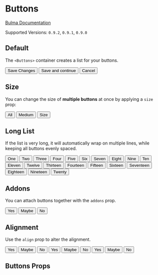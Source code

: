 

<Meta title="Elements/Buttons" component={Buttons} />

# Buttons

[Bulma Documentation](https://bulma.io/documentation/elements/button/#list-of-buttons)

Supported Versions: `0.9.2`, `0.9.1`, `0.9.0`

## Default

The `<Buttons>` container creates a list for your buttons.

<Canvas>
  <Story name="Button List">
    <Buttons>
      <Button color="success">Save Changes</Button>
      <Button color="info">Save and continue</Button>
      <Button color="danger">Cancel</Button>
    </Buttons>
  </Story>
</Canvas>

## Size

You can change the size of **multiple buttons** at once by applying a `size` prop:

<Canvas>
  <Story name="Sizes">
    <Buttons size="medium">
      <Button>All</Button>
      <Button>Medium</Button>
      <Button>Size</Button>
    </Buttons>
  </Story>
</Canvas>

## Long List

If the list is very long, it will automatically wrap on multiple lines, while keeping all buttons evenly spaced.

<Canvas>
  <Story name="Long List">
    <Buttons>
      <Button>One</Button>
      <Button>Two</Button>
      <Button>Three</Button>
      <Button>Four</Button>
      <Button>Five</Button>
      <Button>Six</Button>
      <Button>Seven</Button>
      <Button>Eight</Button>
      <Button>Nine</Button>
      <Button>Ten</Button>
      <Button>Eleven</Button>
      <Button>Twelve</Button>
      <Button>Thirteen</Button>
      <Button>Fourteen</Button>
      <Button>Fifteen</Button>
      <Button>Sixteen</Button>
      <Button>Seventeen</Button>
      <Button>Eighteen</Button>
      <Button>Nineteen</Button>
      <Button>Twenty</Button>
    </Buttons>
  </Story>
</Canvas>

## Addons

You can attach buttons together with the `addons` prop.

<Canvas>
  <Story name="Addons">
    <Buttons addons>
      <Button>Yes</Button>
      <Button>Maybe</Button>
      <Button>No</Button>
    </Buttons>
  </Story>
</Canvas>

## Alignment

Use the `align` prop to alter the alignment.

<Canvas>
  <Story name="Alignment">
    <React.Fragment>
      <Buttons addons>
        <Button>Yes</Button>
        <Button>Maybe</Button>
        <Button>No</Button>
      </Buttons>
      <Buttons align="center" addons>
        <Button>Yes</Button>
        <Button>Maybe</Button>
        <Button>No</Button>
      </Buttons>
      <Buttons align="right" addons>
        <Button>Yes</Button>
        <Button>Maybe</Button>
        <Button>No</Button>
      </Buttons>
    </React.Fragment>
  </Story>
</Canvas>

## Buttons Props

<ArgsTable of={Buttons} />

